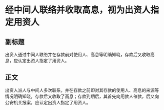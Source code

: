 # 经中间人联络并收取高息，视为出资人指定用资人
## 副标题
出资人通过中间人联络并在存款前对使用人、高息等明确知晓，存款后又收取高息，应认定出资人指定了用资人。
## 正文
出资人派人与中间人多次联系，并在存款之前即对其存款的使用人、高息的来源等情况明确知晓，存款后又收取了高息；存款到期后，其首先向用款人催款，后又向公安机关报案，应认定出资人指定了用资人。